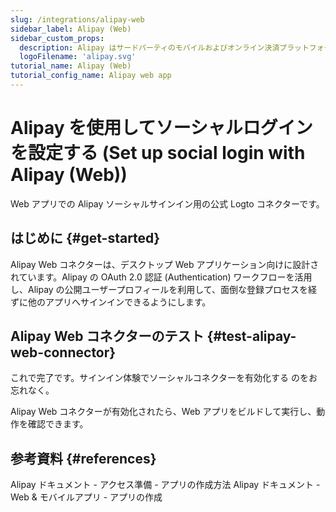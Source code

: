 ```yaml
---
slug: /integrations/alipay-web
sidebar_label: Alipay (Web)
sidebar_custom_props:
  description: Alipay はサードパーティのモバイルおよびオンライン決済プラットフォームです。
  logoFilename: 'alipay.svg'
tutorial_name: Alipay (Web)
tutorial_config_name: Alipay web app
---
```




# Alipay を使用してソーシャルログインを設定する (Set up social login with Alipay (Web))

Web アプリでの Alipay ソーシャルサインイン用の公式 Logto コネクターです。

<GuideTip />

## はじめに \{#get-started}

Alipay Web コネクターは、デスクトップ Web アプリケーション向けに設計されています。Alipay の OAuth 2.0 認証 (Authentication) ワークフローを活用し、Alipay の公開ユーザープロフィールを利用して、面倒な登録プロセスを経ずに他のアプリへサインインできるようにします。

<Integration />

## Alipay Web コネクターのテスト \{#test-alipay-web-connector}

これで完了です。<MainSiteUrl href="/connectors/social-connectors#enable-social-sign-in">サインイン体験でソーシャルコネクターを有効化する</MainSiteUrl> のをお忘れなく。

Alipay Web コネクターが有効化されたら、Web アプリをビルドして実行し、動作を確認できます。

## 参考資料 \{#references}

<Url href="https://opendocs.alipay.com/support/01rau6">
  Alipay ドキュメント - アクセス準備 - アプリの作成方法
</Url>

<Url href="https://opendocs.alipay.com/open/200/105310">
  Alipay ドキュメント - Web & モバイルアプリ - アプリの作成
</Url>
